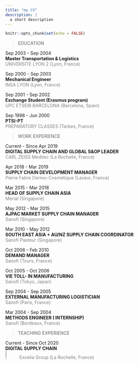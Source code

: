 ---
title: "my CV"
description: |
  a short description
---

```{r setup, include=FALSE}
knitr::opts_chunk$set(echo = FALSE)
```



> EDUCATION

Sep 2003 - Sep 2004  
**Master Transportation & Logistics**  
<span style="color:gray">UNIVERSITE LYON 2 (Lyon, France)</span>  

Sep 2000 - Sep 2003   
**Mechanical Engineer**  
<span style="color:gray">INSA LYON (Lyon, France)</span>  
  
Sep 2001 - Sep 2002     
**Exchange Student (Erasmus program)**  
<span style="color:gray">UPC ETSEIB BARCELONA (Barcelona, Spain)</span>   

Sep 1998 - Jun 2000       
**PTSI-PT**  
<span style="color:gray">PREPARATORY CLASSES (Tarbes, France)</span>   


> WORK EXPERIENCE

Current - Since Apr 2019  
**DIGITAL SUPPLY CHAIN AND GLOBAL S&OP LEADER**  
<span style="color:gray">CARL ZEISS Meditec (La Rochelle, France)</span>    

Apr 2018 - Mar 2019  
**SUPPLY CHAIN DEVELOPMENT MANAGER**  
<span style="color:gray">Pierre Fabre Dermo-Cosmetique (Lavaur, France)</span>  

Mar 2015 - Mar 2018  
**HEAD OF SUPPLY CHAIN ASIA**  
<span style="color:gray">Merial (Singapore)</span>    

May 2012 - Mar 2015  
**AJPAC MARKET SUPPLY CHAIN MANAGER**  
<span style="color:gray">Sanofi (Singapore)</span>  

Mar 2010 - May 2012    
**SOUTH EAST ASIA + AU/NZ SUPPLY CHAIN COORDINATOR**  
<span style="color:gray">Sanofi Pasteur (Singapore)</span>  

Oct 2006 - Feb 2010   
**DEMAND MANAGER**  
<span style="color:gray">Sanofi (Tours, France)</span>  
 
Oct 2005 - Oct 2006     
**VIE TOLL- IN MANUFACTURING**  
<span style="color:gray">Sanofi (Tokyo, Japan)</span>  

Sep 2004 - Sep 2005    
**EXTERNAL MANUFACTURING LOGISTICIAN**  
<span style="color:gray">Sanofi (Paris, France)</span>  

Mar 2004 - Sep 2004      
**METHODS ENGINEER ( INTERNSHIP)**  
<span style="color:gray">Sanofi (Bordeaux, France)</span>  
  


> TEACHING EXPERIENCE

Current - Since Oct 2020      
**DIGITAL SUPPLY CHAIN**  
<img src="images/excelia.png" style="width:8%"> <span style="color:gray">Excelia Group (La Rochelle, France)</span>  

